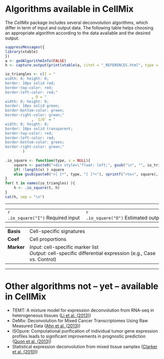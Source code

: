 # Algorithms available in CellMix

The *CellMix* package includes several deconvolution algorithms, which differ in term of input and output data.
The following table helps choosing an appropriate algorithm according to the data available and the desired output.

 

```r
suppressMessages({
library(xtable)
})
a <- gedAlgorithmInfo(FALSE)
h <- capture.output(print(xtable(a, citet = "_REFERENCES.html", type = 'html'), type = 'html', sanitize.text.function=xsanitize("<>#_")))

io_triangles <- c(I = "
width: 0; height: 0;
border: 10px solid red;
border-top-color: red;
border-left-color: red;"
            , O = "
width: 0; height: 0;
border: 10px solid green;
border-bottom-color: green;
border-right-color: green;"
            , `I/O` = "
width: 0; height: 0;
border: 10px solid transparent;
border-top-color: red;
border-left-color: red;
border-bottom-color: green;
border-right-color: green;"
        )
        
.io_square <- function(type, x = NULL){
	square <- paste0("<div style=\"float: left;", gsub("\n", "", io_triangles[type]), "\"></div>")
	if( !length(x) ) square
	else gsub(paste0(">[ ]*", type, "[ ]*<"), sprintf(">%s<", square), x)
}
for( t in names(io_triangles) ){
	h <- .io_square(t, h)
}
cat(h, sep = "\n")
```

<hr>

<table><tr>
<td>`r .io_square("I")`&nbsp;Required&nbsp;input&nbsp;</td>
<td>`r .io_square("O")`&nbsp;Estimated&nbsp;output&nbsp;</td>
<td>`r .io_square("I/O")`&nbsp;Required&nbsp;input&nbsp;and&nbsp;estimated&nbsp;output</td>
</tr></table>
<table>
<tr><td><strong>Basis</strong></td><td>Cell-specific signatures</td></tr>
<tr><td><strong>Coef</strong></td><td>Cell proportions</td></tr>
<tr><td valign="top"><strong>Marker</strong></td><td><em>Input:</em> cell-specific marker list<br />
<em>Output:</em> cell-specific differential expression (e.g., Case vs. Control)</td></tr>
</table>

<hr>

# Other algorithms not -- yet -- available in CellMix

  * TEMT: A mixture model for expression deconvolution from RNA-seq in heterogeneous tissues (<a href="_REFERENCES.html#Li2013">Li et al. (2013)</a>)
  * DeMix: Deconvolution for Mixed Cancer Transcriptomes Using Raw Measured Data (<a href="_REFERENCES.html#Ahn2013">Ahn et al. (2013)</a>)
  * ISOpure: Computational purification of individual tumor gene expression profiles leads to significant improvements in prognostic prediction (<a href="_REFERENCES.html#Quon2013">Quon et al. (2013)</a>)
  * Statistical expression deconvolution from mixed tissue samples (<a href="_REFERENCES.html#Clarke2010">Clarker et al. (2010)</a>)
